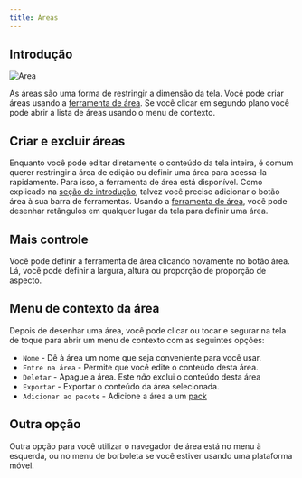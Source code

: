 ```yaml
---
title: Áreas
---
```



## Introdução

![Area](area.png)

As áreas são uma forma de restringir a dimensão da tela. Você pode criar áreas usando a [ferramenta de área](../tools/area). Se você clicar em segundo plano você pode abrir a lista de áreas usando o menu de contexto.

## Criar e excluir áreas

Enquanto você pode editar diretamente o conteúdo da tela inteira, é comum querer restringir a área de edição ou definir uma área para acessa-la rapidamente.  Para isso, a ferramenta <Monitor className="inline-icon"/> de área está disponível. Como explicado na [seção de introdução](../), talvez você precise adicionar o botão <Monitor className="inline-icon"/> área à sua barra de ferramentas. Usando a [ferramenta de área](../tools/area), você pode desenhar retângulos em qualquer lugar da tela para definir uma área.

## Mais controle

Você pode definir a ferramenta de área clicando novamente no botão <Monitor className="inline-icon"/> área. Lá, você pode definir a largura, altura ou proporção de 
proporção de aspecto.

## Menu de contexto da área

 Depois de desenhar uma área, você pode clicar ou tocar e segurar na tela de toque para abrir um menu de contexto com as seguintes opções:

- `Nome` - Dê à área um nome que seja conveniente para você usar.
- `Entre na área` - Permite que você edite o conteúdo desta área.
- `Deletar` - Apague a área. Este _não_ exclui o conteúdo desta área
- `Exportar` - Exportar o conteúdo da área selecionada.
- `Adicionar ao pacote` - Adicione a área a um [pack](../pack)

## Outra opção

Outra opção para você utilizar o navegador de área está no menu à esquerda, ou no menu de borboleta se você estiver usando uma plataforma móvel.
